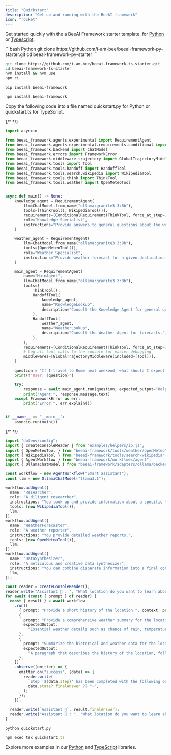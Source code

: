 ```yaml
---
title: "Quickstart"
description: "Get up and running with the BeeAI framework"
icon: "rocket"
---
```


<Steps>
   <Step title="Clone a starter repo">

  Get started quickly with the a BeeAI Framework starter template.
  for [Python](https://github.com/i-am-bee/beeai-framework-py-starter) or [Typescript](https://github.com/i-am-bee/beeai-framework-ts-starter).

  <CodeGroup>
  ```bash Python
  git clone https://github.com/i-am-bee/beeai-framework-py-starter.git
  cd beeai-framework-py-starter
  ```

  ```bash TypeScript
  git clone https://github.com/i-am-bee/beeai-framework-ts-starter.git
  cd beeai-framework-ts-starter
  nvm install && nvm use
  npm ci
  ```

  </CodeGroup>

  </Step>

   <Step title="Install BeeAI framework">

  <CodeGroup>

  ```bash Python
  pip install beeai-framework
  ```

  ```bash TypeScript
  npm install beeai-framework
  ```

  </CodeGroup>

   </Step>
   <Step title="Create your project file">

   Copy the following code into a file named quickstart.py for Python or quickstart.ts for TypeScript.

  <CodeGroup>

  {/* <!-- embedme python/examples/agents/experimental/requirement/handoff.py --> */}
  ```py Python
  import asyncio
  
  from beeai_framework.agents.experimental import RequirementAgent
  from beeai_framework.agents.experimental.requirements.conditional import ConditionalRequirement
  from beeai_framework.backend import ChatModel
  from beeai_framework.errors import FrameworkError
  from beeai_framework.middleware.trajectory import GlobalTrajectoryMiddleware
  from beeai_framework.tools import Tool
  from beeai_framework.tools.handoff import HandoffTool
  from beeai_framework.tools.search.wikipedia import WikipediaTool
  from beeai_framework.tools.think import ThinkTool
  from beeai_framework.tools.weather import OpenMeteoTool
  
  
  async def main() -> None:
      knowledge_agent = RequirementAgent(
          llm=ChatModel.from_name("ollama:granite3.3:8b"),
          tools=[ThinkTool(), WikipediaTool()],
          requirements=[ConditionalRequirement(ThinkTool, force_at_step=1)],
          role="Knowledge Specialist",
          instructions="Provide answers to general questions about the world.",
      )
  
      weather_agent = RequirementAgent(
          llm=ChatModel.from_name("ollama:granite3.3:8b"),
          tools=[OpenMeteoTool()],
          role="Weather Specialist",
          instructions="Provide weather forecast for a given destination.",
      )
  
      main_agent = RequirementAgent(
          name="MainAgent",
          llm=ChatModel.from_name("ollama:granite3.3:8b"),
          tools=[
              ThinkTool(),
              HandoffTool(
                  knowledge_agent,
                  name="KnowledgeLookup",
                  description="Consult the Knowledge Agent for general questions.",
              ),
              HandoffTool(
                  weather_agent,
                  name="WeatherLookup",
                  description="Consult the Weather Agent for forecasts.",
              ),
          ],
          requirements=[ConditionalRequirement(ThinkTool, force_at_step=1)],
          # Log all tool calls to the console for easier debugging
          middlewares=[GlobalTrajectoryMiddleware(included=[Tool])],
      )
  
      question = "If I travel to Rome next weekend, what should I expect in terms of weather, and also tell me one famous historical landmark there?"
      print(f"User: {question}")
  
      try:
          response = await main_agent.run(question, expected_output="Helpful and clear response.")
          print("Agent:", response.message.text)
      except FrameworkError as err:
          print("Error:", err.explain())
  
  
  if __name__ == "__main__":
      asyncio.run(main())
  
  ```

  {/* <!-- embedme typescript/examples/workflows/multiAgents.ts --> */}
  ```ts TypeScript
  import "dotenv/config";
  import { createConsoleReader } from "examples/helpers/io.js";
  import { OpenMeteoTool } from "beeai-framework/tools/weather/openMeteo";
  import { WikipediaTool } from "beeai-framework/tools/search/wikipedia";
  import { AgentWorkflow } from "beeai-framework/workflows/agent";
  import { OllamaChatModel } from "beeai-framework/adapters/ollama/backend/chat";
  
  const workflow = new AgentWorkflow("Smart assistant");
  const llm = new OllamaChatModel("llama3.1");
  
  workflow.addAgent({
    name: "Researcher",
    role: "A diligent researcher",
    instructions: "You look up and provide information about a specific topic.",
    tools: [new WikipediaTool()],
    llm,
  });
  workflow.addAgent({
    name: "WeatherForecaster",
    role: "A weather reporter",
    instructions: "You provide detailed weather reports.",
    tools: [new OpenMeteoTool()],
    llm,
  });
  workflow.addAgent({
    name: "DataSynthesizer",
    role: "A meticulous and creative data synthesizer",
    instructions: "You can combine disparate information into a final coherent summary.",
    llm,
  });
  
  const reader = createConsoleReader();
  reader.write("Assistant 🤖 : ", "What location do you want to learn about?");
  for await (const { prompt } of reader) {
    const { result } = await workflow
      .run([
        { prompt: "Provide a short history of the location.", context: prompt },
        {
          prompt: "Provide a comprehensive weather summary for the location today.",
          expectedOutput:
            "Essential weather details such as chance of rain, temperature and wind. Only report information that is available.",
        },
        {
          prompt: "Summarize the historical and weather data for the location.",
          expectedOutput:
            "A paragraph that describes the history of the location, followed by the current weather conditions.",
        },
      ])
      .observe((emitter) => {
        emitter.on("success", (data) => {
          reader.write(
            `Step '${data.step}' has been completed with the following outcome:\n`,
            data.state?.finalAnswer ?? "-",
          );
        });
      });
  
    reader.write(`Assistant 🤖`, result.finalAnswer);
    reader.write("Assistant 🤖 : ", "What location do you want to learn about?");
  }
  
  ```
  </CodeGroup>

   </Step>
   <Step title="Run the example">

  <CodeGroup>

  ```py Python
  python quickstart.py
  ```

  ```ts TypeScript
  npm exec tsx quickstart.ts
  ```

  </CodeGroup>

   </Step>
</Steps>

Explore more examples in our [Python](https://github.com/i-am-bee/beeai-framework/tree/main/python/examples) and [TypeScript](https://github.com/i-am-bee/beeai-framework/tree/main/typescript/examples) libraries.
